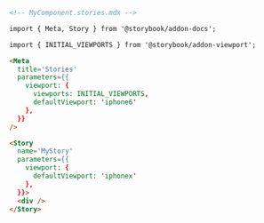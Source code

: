 ```md
<!-- MyComponent.stories.mdx -->

import { Meta, Story } from '@storybook/addon-docs';

import { INITIAL_VIEWPORTS } from '@storybook/addon-viewport';

<Meta
  title='Stories'
  parameters={{
    viewport: {
      viewports: INITIAL_VIEWPORTS,
      defaultViewport: 'iphone6'
    },
  }}
/>

<Story
  name='MyStory'
  parameters={{
    viewport: {
      defaultViewport: 'iphonex'
    },
  }}>
  <div />
</Story>
```
